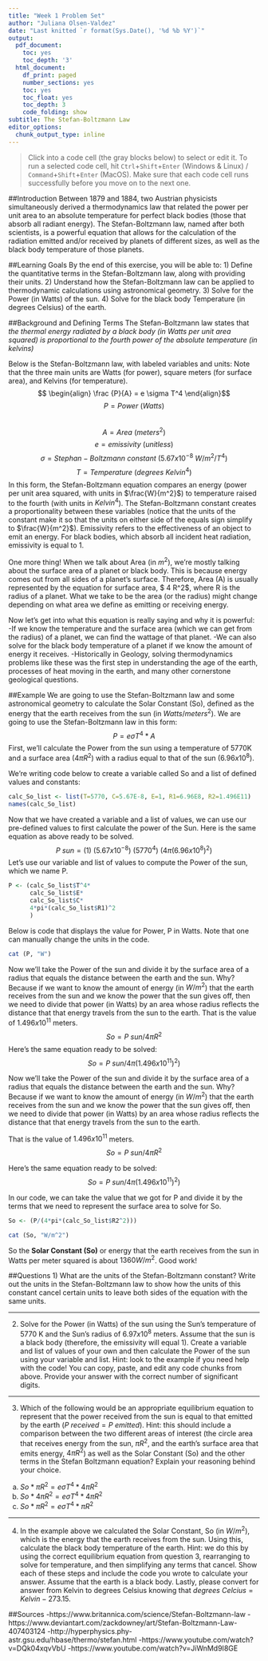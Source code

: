 ```yaml
---
title: "Week 1 Problem Set"
author: "Juliana Olsen-Valdez"
date: "Last knitted `r format(Sys.Date(), '%d %b %Y')`"
output:
  pdf_document:
    toc: yes
    toc_depth: '3'
  html_document:
    df_print: paged
    number_sections: yes
    toc: yes
    toc_float: yes
    toc_depth: 3
    code_folding: show
subtitle: The Stefan-Boltzmann Law
editor_options:
  chunk_output_type: inline
---
```

> Click into a code cell (the gray blocks below) to select or edit it. To run a selected code cell, hit `Ctrl`+`Shift`+`Enter` (Windows & Linux) / `Command`+`Shift`+`Enter` (MacOS). Make sure that each code cell runs successfully before you move on to the next one.

##Introduction
Between 1879 and 1884, two Austrian physicists simultaneously derived a thermodynamics law that related the power per unit area to an absolute temperature for perfect black bodies (those that absorb all radiant energy). The Stefan-Boltzmann law, named after both scientists, is a powerful equation that allows for the calculation of the radiation emitted and/or received by planets of different sizes, as well as the black body temperature of those planets. 

##Learning Goals
By the end of this exercise, you will be able to:
1) Define the quantitative terms in the Stefan-Boltzmann law, along with providing their units. 
2) Understand how the Stefan-Boltzmann law can be applied to thermodynamic calculations using astronomical geometry. 
3) Solve for the Power (in Watts) of the sun. 
4) Solve for the black body Temperature (in degrees Celsius) of the earth. 

##Background and Defining Terms
The Stefan-Boltzmann law states that *the thermal energy radiated by a black body (in Watts per unit area squared) is proportional to the fourth power of the absolute temperature (in kelvins)*

Below is the Stefan-Boltzmann law, with labeled variables and units:
Note that the three main units are Watts (for power), square meters (for surface area), and Kelvins (for temperature).
$$ \begin{align} \frac {P}{A} = e \sigma T^4 \end{align}$$
$$P = Power\ (Watts)$$  
$$ A=Area\ (meters^2)$$ 
$$e=emissivity\ (unitless)$$
$$ \sigma = Stephan-Boltzmann  \  constant\  (5.67x 10^{-8}\ W/m^2/T^4)$$
$$ T= Temperature\ (degrees\  Kelvin^4)$$
In this form, the Stefan-Boltzmann equation compares an energy (power per unit area squared, with units in $\frac{W}{m^2}$) to temperature raised to the fourth (with units in $Kelvin^4$). The Stefan-Boltzmann constant creates a proportionality between these variables (notice that the units of the constant make it so that the units on either side of the equals sign simplify to $\frac{W}{m^2}$). Emissivity refers to the effectiveness of an object to emit an energy. For black bodies, which absorb all incident heat radiation, emissivity is equal to 1.

One more thing! When we talk about Area (in $m^2$), we're mostly talking about the surface area of a planet or black body. This is because energy comes out from all sides of a planet's surface. Therefore, Area (A) is usually represented by the equation for surface area, $ 4 \pi R^2$, where R is the radius of a planet. What we take to be the area (or the radius) might change depending on what area we define as emitting or receiving energy.

Now let's get into what this equation is really saying and why it is powerful: 
-If we know the temperature and the surface area (which we can get from the radius) of a planet, we can find the wattage of that planet. 
-We can also solve for the black body temperature of a planet if we know the amount of energy it receives. 
-Historically in Geology, solving thermodynamics problems like these was the first step in understanding the age of the earth, processes of heat moving in the earth, and many other cornerstone geological questions.

##Example
We are going to use the Stefan-Boltzmann law and some astronomical geometry to calculate the Solar Constant (So), defined as the energy that the earth receives from the sun (in $Watts/meters^2$). We are going to use the Stefan-Boltzmann law in this form:
$$P = e \sigma T^4*A$$
First, we'll calculate the Power from the sun using a temperature of 5770K and a surface area ($4\pi R^2$) with a radius equal to that of the sun ($6.96x10^8$).

We're writing code below to create a variable called So and a list of defined values and constants: 
```r
calc_So_list <- list(T=5770, C=5.67E-8, E=1, R1=6.96E8, R2=1.496E11)
names(calc_So_list)
```

Now that we have created a variable and a list of values, we can use our pre-defined values to first calculate the power of the Sun. Here is the same equation as above ready to be solved. 
$$P~sun = (1)\ (5.67x10^{-8})\ (5770^4)\ (4\pi (6.96x10^8)^2)$$
Let's use our variable and list of values to compute the Power of the sun, which we name P. 
```r
P <- (calc_So_list$T^4*
      calc_So_list$E*
      calc_So_list$C*
      4*pi*(calc_So_list$R1)^2
      )
``` 

Below is code that displays the value for Power, P in Watts. Note that one can manually change the units in the code. 
```r
cat (P, "W")
```


Now we'll take the Power of the sun and divide it by the surface area of a radius that equals the distance between the earth and the sun. Why? Because if we want to know the amount of energy (in $W/m^2$) that the earth receives from the sun and we know the power that the sun gives off, then we need to divide that power (in Watts) by an area whose radius reflects the distance that that energy travels from the sun to the earth. That is the value of $1.496x10^{11}$ meters. 
$$So = P~sun / 4\pi R^2 $$ 
Here's the same equation ready to be solved:
$$So = P~sun / 4\pi (1.496x10^{11})^2) $$ 

Now we'll take the Power of the sun and divide it by the surface area of a radius that equals the distance between the earth and the sun. Why? Because if we want to know the amount of energy (in $W/m^2$) that the earth receives from the sun and we know the power that the sun gives off, then we need to divide that power (in Watts) by an area whose radius reflects the distance that that energy travels from the sun to the earth. 

That is the value of $1.496x10^{11}$ meters. 
$$So = P~sun / 4\pi R^2 $$ 

Here's the same equation ready to be solved:
$$So = P~sun / 4\pi (1.496x10^{11})^2) $$ 

In our code, we can take the value that we got for P and divide it by the terms that we need to represent the surface area to solve for So. 
```r
So <- (P/(4*pi*(calc_So_list$R2^2)))
```

```r
cat (So, "W/m^2")
```
So the **Solar Constant (So)** or energy that the earth receives from the sun in Watts per meter squared is about $1360 W/m^2$. Good work! 

##Questions
1) What are the units of the Stefan-Boltzmann constant? Write out the units in the Stefan-Boltzmann law to show how the units of this constant cancel certain units to leave both sides of the equation with the same units. 

_______________________________________________________

2) Solve for the Power (in Watts) of the sun using the Sun's temperature of 5770 K and the Sun's radius of $6.97x10^8$ meters. Assume that the sun is a black body (therefore, the emissivity will equal 1). Create a variable and list of values of your own and then calculate the Power of the sun using your variable and list. Hint: look to the example if you need help with the code! You can copy, paste, and edit any code chunks from above. Provide your answer with the correct number of significant digits. 

________________________________________________________

3) Which of the following would be an appropriate equilibrium equation to represent that the power received from the sun is equal to that emitted by the earth ($P~received = P~emitted$). Hint: this should include a comparison between the two different areas of interest (the circle area that receives energy from the sun, $\pi R^2$, and the earth's surface area that emits energy, $4\pi R^2$) as well as the Solar Constant (So) and the other terms in the Stefan Boltzmann equation? Explain your reasoning behind your choice. 

 a) $So*\pi R^2 = e\sigma T^4*4\pi R^2$
 b) $So* 4\pi R^2 = e\sigma T^4*4\pi R^2$
 c) $So*\pi R^2 = e\sigma T^4*\pi R^2$
 
_________________________________________________________

4) In the example above we calculated the Solar Constant, So (in $W/m^2$), which is the energy that the earth receives from the sun. Using this, calculate the black body temperature of the earth. Hint: we do this by using the correct equilibrium equation from question 3, rearranging to solve for temperature, and then simplifying any terms that cancel. Show each of these steps and include the code you wrote to calculate your answer. Assume that the earth is a black body. Lastly, please convert for answer from Kelvin to degrees Celsius knowing that $degrees\ Celcius = Kelvin - 273.15$.

##Sources
-https://www.britannica.com/science/Stefan-Boltzmann-law
-https://www.deviantart.com/zackdowney/art/Stefan-Boltzmann-Law-407403124
-http://hyperphysics.phy-astr.gsu.edu/hbase/thermo/stefan.html
-https://www.youtube.com/watch?v=DQk04xqvVbU
-https://www.youtube.com/watch?v=JiWnMd9I8GE
